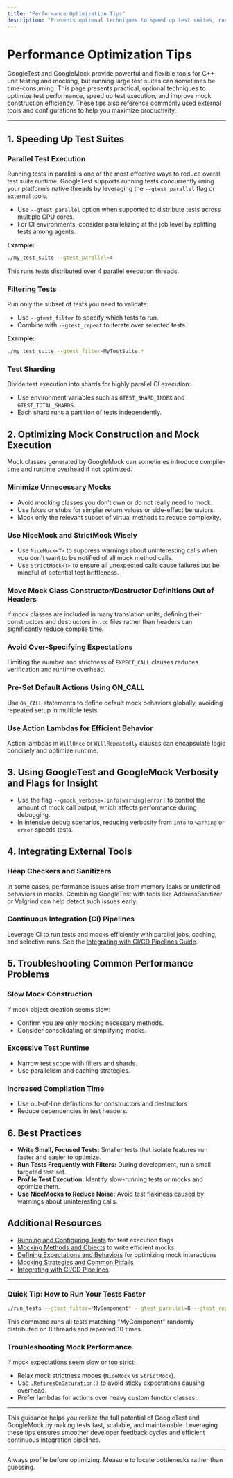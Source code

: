 ```yaml
---
title: "Performance Optimization Tips"
description: "Presents optional techniques to speed up test suites, run tests in parallel, or optimize test and mock construction, with references to commonly used external tools and configurations."
---
```


# Performance Optimization Tips

GoogleTest and GoogleMock provide powerful and flexible tools for C++ unit testing and mocking, but running large test suites can sometimes be time-consuming. This page presents practical, optional techniques to optimize test performance, speed up test execution, and improve mock construction efficiency. These tips also reference commonly used external tools and configurations to help you maximize productivity.

---

## 1. Speeding Up Test Suites

### Parallel Test Execution

Running tests in parallel is one of the most effective ways to reduce overall test suite runtime. GoogleTest supports running tests concurrently using your platform’s native threads by leveraging the `--gtest_parallel` flag or external tools.

- Use `--gtest_parallel` option when supported to distribute tests across multiple CPU cores.
- For CI environments, consider parallelizing at the job level by splitting tests among agents.

**Example:**

```bash
./my_test_suite --gtest_parallel=4
```
This runs tests distributed over 4 parallel execution threads.

### Filtering Tests

Run only the subset of tests you need to validate:

- Use `--gtest_filter` to specify which tests to run.
- Combine with `--gtest_repeat` to iterate over selected tests.

**Example:**

```bash
./my_test_suite --gtest_filter=MyTestSuite.*
```

### Test Sharding

Divide test execution into shards for highly parallel CI execution:

- Use environment variables such as `GTEST_SHARD_INDEX` and `GTEST_TOTAL_SHARDS`.
- Each shard runs a partition of tests independently.


## 2. Optimizing Mock Construction and Mock Execution

Mock classes generated by GoogleMock can sometimes introduce compile-time and runtime overhead if not optimized.

### Minimize Unnecessary Mocks

- Avoid mocking classes you don’t own or do not really need to mock.
- Use fakes or stubs for simpler return values or side-effect behaviors.
- Mock only the relevant subset of virtual methods to reduce complexity.

### Use NiceMock and StrictMock Wisely

- Use `NiceMock<T>` to suppress warnings about uninteresting calls when you don't want to be notified of all mock method calls.
- Use `StrictMock<T>` to ensure all unexpected calls cause failures but be mindful of potential test brittleness.

### Move Mock Class Constructor/Destructor Definitions Out of Headers

If mock classes are included in many translation units, defining their constructors and destructors in `.cc` files rather than headers can significantly reduce compile time.

### Avoid Over-Specifying Expectations

Limiting the number and strictness of `EXPECT_CALL` clauses reduces verification and runtime overhead.

### Pre-Set Default Actions Using ON_CALL

Use `ON_CALL` statements to define default mock behaviors globally, avoiding repeated setup in multiple tests.

### Use Action Lambdas for Efficient Behavior

Action lambdas in `WillOnce` or `WillRepeatedly` clauses can encapsulate logic concisely and optimize runtime.


## 3. Using GoogleTest and GoogleMock Verbosity and Flags for Insight

- Use the flag `--gmock_verbose=[info|warning|error]` to control the amount of mock call output, which affects performance during debugging.
- In intensive debug scenarios, reducing verbosity from `info` to `warning` or `error` speeds tests.


## 4. Integrating External Tools

### Heap Checkers and Sanitizers

In some cases, performance issues arise from memory leaks or undefined behaviors in mocks. Combining GoogleTest with tools like AddressSanitizer or Valgrind can help detect such issues early.

### Continuous Integration (CI) Pipelines

Leverage CI to run tests and mocks efficiently with parallel jobs, caching, and selective runs. See the [Integrating with CI/CD Pipelines Guide](/gtest-guides/integration-scaling/ci_integration).


## 5. Troubleshooting Common Performance Problems

### Slow Mock Construction

If mock object creation seems slow:

- Confirm you are only mocking necessary methods.
- Consider consolidating or simplifying mocks.

### Excessive Test Runtime

- Narrow test scope with filters and shards.
- Use parallelism and caching strategies.

### Increased Compilation Time

- Use out-of-line definitions for constructors and destructors
- Reduce dependencies in test headers.


## 6. Best Practices

- **Write Small, Focused Tests:** Smaller tests that isolate features run faster and easier to optimize.
- **Run Tests Frequently with Filters:** During development, run a small targeted test set.
- **Profile Test Execution:** Identify slow-running tests or mocks and optimize them.
- **Use NiceMocks to Reduce Noise:** Avoid test flakiness caused by warnings about uninteresting calls.


## Additional Resources

- [Running and Configuring Tests](/api-reference/core-apis/running-tests) for test execution flags
- [Mocking Methods and Objects](/api-reference/mocking-apis/mocking-methods) to write efficient mocks
- [Defining Expectations and Behaviors](/api-reference/mocking-apis/defining-expectations) for optimizing mock interactions
- [Mocking Strategies and Common Pitfalls](/faq/troubleshooting-advanced/mocking-strategies-and-pitfalls)
- [Integrating with CI/CD Pipelines](/gtest-guides/integration-scaling/ci_integration)

---

### Quick Tip: How to Run Your Tests Faster

```bash
./run_tests --gtest_filter=*MyComponent* --gtest_parallel=8 --gtest_repeat=10
```
This command runs all tests matching "MyComponent" randomly distributed on 8 threads and repeated 10 times.

### Troubleshooting Mock Performance

If mock expectations seem slow or too strict:

- Relax mock strictness modes (`NiceMock` vs `StrictMock`).
- Use `.RetiresOnSaturation()` to avoid sticky expectations causing overhead.
- Prefer lambdas for actions over heavy custom functor classes.


---

This guidance helps you realize the full potential of GoogleTest and GoogleMock by making tests fast, scalable, and maintainable. Leveraging these tips ensures smoother developer feedback cycles and efficient continuous integration pipelines.


---

<Note>
Always profile before optimizing. Measure to locate bottlenecks rather than guessing.
</Note>
